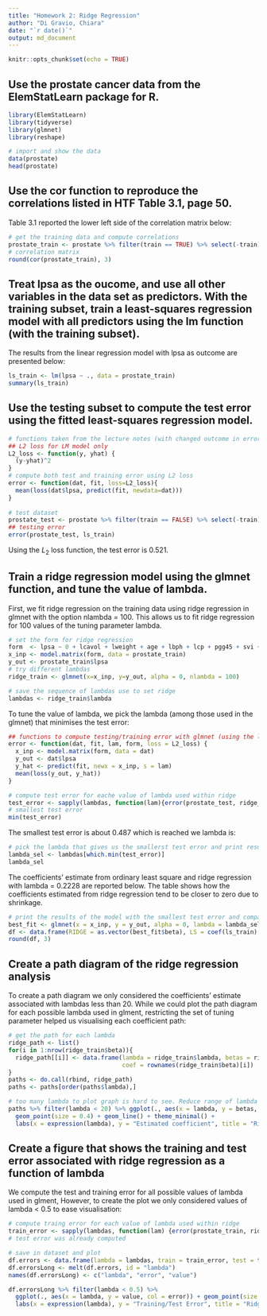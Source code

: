 ```yaml
---
title: "Homework 2: Ridge Regression"
author: "Di Gravio, Chiara"
date: "`r date()`"
output: md_document
---
```


```r
knitr::opts_chunk$set(echo = TRUE)
```

## Use the prostate cancer data from the ElemStatLearn package for R.

```r
library(ElemStatLearn)
library(tidyverse)
library(glmnet)
library(reshape)

# import and show the data
data(prostate)
head(prostate)
```

## Use the cor function to reproduce the correlations listed in HTF Table 3.1, page 50.

Table 3.1 reported the lower left side of the correlation matrix below:

```r
# get the training data and compute correlations
prostate_train <- prostate %>% filter(train == TRUE) %>% select(-train)
# correlation matrix
round(cor(prostate_train), 3)
```

## Treat lpsa as the oucome, and use all other variables in the data set as predictors. With the training subset, train a least-squares regression model with all predictors using the lm function (with the training subset).

The results from the linear regression model with lpsa as outcome are presented below:

```r
ls_train <- lm(lpsa ~ ., data = prostate_train)
summary(ls_train)
```

## Use the testing subset to compute the test error using the fitted least-squares regression model.

```r
# functions taken from the lecture notes (with changed outcome in error function):
## L2 loss for LM model only
L2_loss <- function(y, yhat) {
  (y-yhat)^2
}
# compute both test and training error using L2 loss
error <- function(dat, fit, loss=L2_loss){
  mean(loss(dat$lpsa, predict(fit, newdata=dat)))
}
  
# test dataset
prostate_test <- prostate %>% filter(train == FALSE) %>% select(-train)
## testing error
error(prostate_test, ls_train)
```

Using the $L_2$ loss function, the test error is 0.521.

## Train a ridge regression model using the glmnet function, and tune the value of lambda.

First, we fit ridge regression on the training data using ridge regression in glmnet with the option nlambda = 100. This allows us to fit ridge regression for 100 values of the tuning parameter lambda.

```r
# set the form for ridge regression
form  <- lpsa ~ 0 + lcavol + lweight + age + lbph + lcp + pgg45 + svi + gleason
x_inp <- model.matrix(form, data = prostate_train)
y_out <- prostate_train$lpsa
# try different lambdas
ridge_train <- glmnet(x=x_inp, y=y_out, alpha = 0, nlambda = 100)

# save the sequence of lambdas use to set ridge
lambdas <- ridge_train$lambda
```

To tune the value of lambda, we pick the lambda (among those used in the glmnet) that minimises the test error:

```r
## functions to compute testing/training error with glmnet (using the l2 loss)
error <- function(dat, fit, lam, form, loss = L2_loss) {
  x_inp <- model.matrix(form, data = dat)
  y_out <- dat$lpsa
  y_hat <- predict(fit, newx = x_inp, s = lam) 
  mean(loss(y_out, y_hat))
}

# compute test error for eache value of lambda used within ridge
test_error <- sapply(lambdas, function(lam){error(prostate_test, ridge_train, lam, form)})
# smallest test error
min(test_error)
```

The smallest test error is about 0.487 which is reached we lambda is:

```r
# pick the lambda that gives us the smallerst test error and print results
lambda_sel <- lambdas[which.min(test_error)]
lambda_sel
```

The coefficients' estimate from ordinary least square and ridge regression with lambda = 0.2228 are reported below. The table shows how the coefficients estimated from ridge regression tend to be closer to zero due to shrinkage.

```r
# print the results of the model with the smallest test error and compared it with the betas from lm
best_fit <- glmnet(x = x_inp, y = y_out, alpha = 0, lambda = lambda_sel)
df <- data.frame(RIDGE = as.vector(best_fit$beta), LS = coef(ls_train)[-1])
round(df, 3)
```

## Create a path diagram of the ridge regression analysis

To create a path diagram we only considered the coefficients' estimate associated with lambdas less than 20. While we could plot the path diagram for each possible lambda used in glment, restricting the set of tuning parameter helped us visualising each coefficient path:

```r
# get the path for each lambda
ridge_path <- list()
for(i in 1:nrow(ridge_train$beta)){
  ridge_path[[i]] <- data.frame(lambda = ridge_train$lambda, betas = ridge_train$beta[i, ], 
                                coef = rownames(ridge_train$beta)[i])
}
paths <- do.call(rbind, ridge_path)
paths <- paths[order(paths$lambda),]

# too many lambda to plot graph is hard to see. Reduce range of lambda and plot
paths %>% filter(lambda < 20) %>% ggplot(., aes(x = lambda, y = betas, col = coef)) + 
  geom_point(size = 0.4) + geom_line() + theme_minimal() + 
  labs(x = expression(lambda), y = "Estimated coefficient", title = "Ridge Regression: Path Diagram")
```


## Create a figure that shows the training and test error associated with ridge regression as a function of lambda

We compute the test and training error for all possible values of lambda used in glment, However, to create the plot we only considered values of lambda < 0.5 to ease visualisation:

```r
# compute traing error for each value of lambda used within ridge
train_error <- sapply(lambdas, function(lam) {error(prostate_train, ridge_train, lam, form)})
# test error was already computed

# save in dataset and plot
df.errors <- data.frame(lambda = lambdas, train = train_error, test = test_error)
df.errorsLong <- melt(df.errors, id = "lambda")
names(df.errorsLong) <- c("lambda", "error", "value")

df.errorsLong %>% filter(lambda < 0.5) %>% 
  ggplot(., aes(x = lambda, y = value, col = error)) + geom_point(size = 0.4) + geom_line() + theme_minimal() + 
  labs(x = expression(lambda), y = "Training/Test Error", title = "Ridge Regression: Training and Test Error")
```



